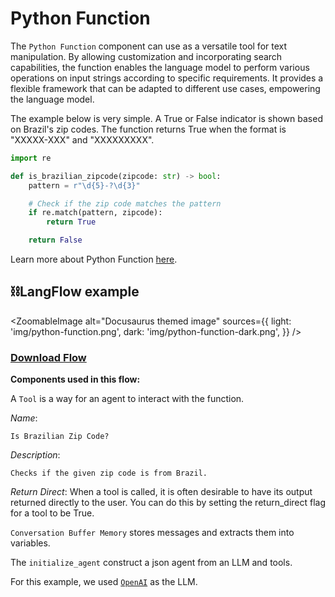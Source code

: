 
# Python Function

The `Python Function` component can use as a versatile tool for text manipulation. By allowing customization and incorporating search capabilities, the function enables the language model to perform various operations on input strings according to specific requirements. It provides a flexible framework that can be adapted to different use cases, empowering the language model.

The example below is very simple. A True or False indicator is shown based on Brazil's zip codes. The function returns True when the format is "XXXXX-XXX" and "XXXXXXXXX".

```python
import re

def is_brazilian_zipcode(zipcode: str) -> bool:
    pattern = r"\d{5}-?\d{3}"

    # Check if the zip code matches the pattern
    if re.match(pattern, zipcode):
        return True

    return False
```
Learn more about Python Function [here](https://python.langchain.com/en/latest/modules/agents/tools/custom_tools.html#using-the-tool-decorator).

## ⛓️LangFlow example

<ZoomableImage
  alt="Docusaurus themed image"
  sources={{
    light: 'img/python-function.png',
    dark: 'img/python-function-dark.png',
  }}
/>

 ### <a target="\_blank" href="json_files/Python_Function.json" download>Download Flow</a>

**Components used in this flow:**

A `Tool` is a way for an agent to interact with the function.

*Name*:
```text
Is Brazilian Zip Code?
```

*Description*:
```text
Checks if the given zip code is from Brazil.
```
 *Return Direct*:
 When a tool is called, it is often desirable to have its output returned directly to the user. You can do this by setting the return_direct flag for a tool to be True.

`Conversation Buffer Memory` stores messages and extracts them into variables.

The `initialize_agent` construct a json agent from an LLM and tools.

For this example, we used [`OpenAI`](https://platform.openai.com/) as the LLM.